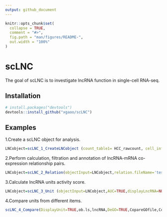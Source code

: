 ```yaml
---
output: github_document
---
```


<!-- README.md is generated from README.Rmd. Please edit that file -->

```r
knitr::opts_chunk$set(
  collapse = TRUE,
  comment = "#>",
  fig.path = "man/figures/README-",
  out.width = "100%"
)
```

# scLNC

<!-- badges: start -->
<!-- badges: end -->

The goal of scLNC is to investigate lncRNA function in single-cell RNA-seq.

## Installation


``` r
# install.packages("devtools")
devtools::install_github("xgaoo/scLNC")
```


## Examples

1.Create a scLNC object for analysis.

``` r
LNCobject=scLNC_1_CreateLNCobject (count_table1= HCC_rawcount, cell_info1= HCC_cellinfo)
```


2.Perform calculation, filtration and annotation of lncRNA-mRNA co-expression relationship pairs.

``` r
LNCobject=scLNC_2_Relation(objectInput=LNCobject,relation.fileName='test',pairs.filter=TRUE,corcut=0.6,anno.pairs=TRUE)
```


3.Calculate lncRNA units activity score.

``` r
LNCobject=scLNC_3_Unit (objectInput=LNCobject,AUC=TRUE,displayLncRNA=NULL,DEAUC=TRUE,item.add=NULL,DEitem='majorCluster')
```


4.Compare units from different items.

``` r
scLNC_4_Compare(DisplayUnit=TRUE,ob.ls,lncRNA,DeGO=TRUE,CopareGOfile,CopareGeneList)
```


